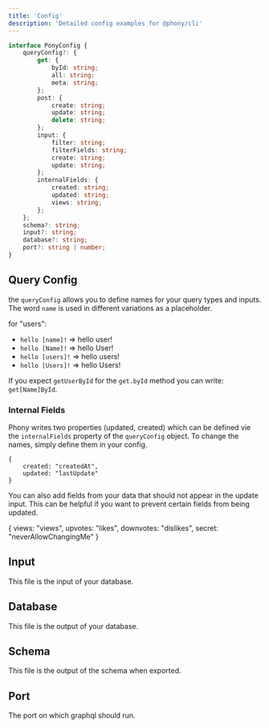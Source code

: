 ```yaml
---
title: 'Config'
description: 'Detailed config examples for @phony/cli'
---
```


```ts
interface PonyConfig {
	queryConfig?: {
		get: {
			byId: string;
			all: string;
			meta: string;
		};
		post: {
			create: string;
			update: string;
			delete: string;
		};
		input: {
			filter: string;
			filterFields: string;
			create: string;
			update: string;
		};
		internalFields: {
			created: string;
			updated: string;
			views: string;
		};
	};
	schema?: string;
	input?: string;
	database?: string;
	port?: string | number;
}
```

## Query Config

the `queryConfig` allows you to define names for your query types and inputs.
The word `name` is used in different variations as a placeholder.

for "users":

* `hello [name]!` => hello user!
* `hello [Name]!` => hello User!
* `hello [users]!` => hello users!
* `hello [Users]!` => hello Users!

If you expect `getUserById` for the `get.byId` method you can write: `get[Name]ById`.

### Internal Fields

Phony writes two properties (updated, created) which can be defined vie the
`internalFields` property of the `queryConfig` object.
To change the names, simply define them in your config.

```
{
	created: "createdAt",
	updated: "lastUpdate"
}
```

You can also add fields from your data that should not appear in the update
input. This can be helpful if you want to prevent certain fields from being
updated.

{
	views: "views",
	upvotes: "likes",
	downvotes: "dislikes",
	secret: "neverAllowChangingMe"
}

## Input

This file is the input of your database.

## Database

This file is the output of your database.

## Schema

This file is the output of the schema when exported.

## Port

The port on which graphql should run.
